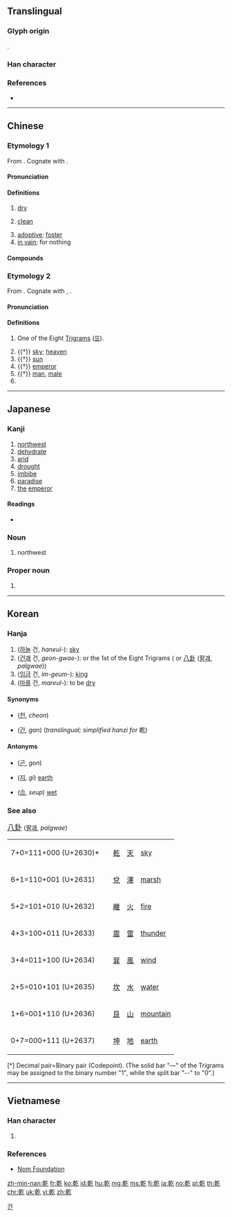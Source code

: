 {{character info/new}}
{{also|亁|干}}
==Translingual==

===Glyph origin===
{{Han etym}}
{{Han compound|倝|乙|c1=p|c2=s|ls=psc}}.

===Han character===
{{Han char|rn=5|rad=乙|as=10|sn=11|four=48417|canj=JJON|ids=⿰𠦝乞}}

===References===
* {{Han ref|kx=0084.250|dkj=00204|dj=0172.010|hdz=10056.100|uh=4E7E|ud=20094|bh=B0AE|bd=45230}}

----

==Chinese==

===Etymology 1===
{{zh-forms|s=干|alt=亁,乹}}

From {{inh|zh|sit-pro|*kan||dry, dry up}}. Cognate with {{cog|my|ခန်း||to dry up, to evaporate}}.

====Pronunciation====
{{zh-pron
|m=gān
|c=gon1
|h=pfs=kôn
|mn=kan/koaⁿ
|mn_note=kan - literary; koaⁿ - vernacular
|w=1koe
|mc=1
|oc=1,1
|cat=a,adv
}}

====Definitions====
{{zh-hanzi}}

# [[dry]]
#: {{zh-x|我 喉嚨 很 乾{gān}。|My throat feels '''dry'''.}}
# [[clean]]
#: {{zh-x|乾{gān}淨|clean}}
# [[adoptive]]; [[foster]]
# [[in vain]]; for nothing

====Compounds====
{{der3|title=Compounds
|{{zh-l|豆乾|dried tofu}}
|{{zh-l|乾巴|insipid}}
|{{zh-l|乾巴巴|insipid}}
|{{zh-l|乾板|dry plate}}
|{{zh-l|乾杯|cheers}}
|{{zh-l|乾貝|dried scallop}}
|{{zh-l|乾癟|dry and shrivelled}}
|{{zh-l|乾冰|dry ice}}
|{{zh-l|乾菜|dried vegetable}}
|{{zh-l|乾草|hay}}
|{{zh-l|乾柴烈火|blazing fire and dry wood}}
|{{zh-l|乾脆|clear-cut}}
|{{zh-l|乾急|anxious but unable to do anything}}
|{{zh-l|乾打雷，不下雨|thunder but no rain}}
|{{zh-l|乾瞪眼|look on in despair}}
|{{zh-l|乾電池|dry cell}}
|{{zh-l|乾爹|godfather}}
|{{zh-l|乾兒子|godson}}
|{{zh-l|乾飯|cooked rice}}
|{{zh-l|乾肥|dried manure}}
|{{zh-l|乾粉|dried vermicelli}}
|{{zh-l|乾股|stock dividend}}
|{{zh-l|乾果|dry fruit}}
|{{zh-l|乾咳|dry cough}}
|{{zh-l|乾寒|dry and cold}}
|{{zh-l|乾旱|drought}}
|{{zh-l|乾號}}, {{zh-l|乾嚎|pretending to howl}}
|{{zh-l|乾涸|dry up}}
|{{zh-l|乾花|dried flower}}
|{{zh-l|乾灰|lime}}
|{{zh-l|乾貨|dried fruits and nuts}}
|{{zh-l|乾季|dry season}}
|{{zh-l|乾結|dry and hard}}
|{{zh-l|乾淨|clean}}
|{{zh-l|乾淨利落|as neat as pin}}
|{{zh-l|乾渴|thirsty}}
|{{zh-l|乾枯|dried-up}}
|{{zh-l|乾哭|cry without tears}}
|{{zh-l|乾酪|cheese}}
|{{zh-l|乾冷|dry and cold}}
|{{zh-l|乾禮}}, {{zh-l|乾禮兒|monetary gift}}
|{{zh-l|乾糧|food prepared for journey}}
|{{zh-l|乾裂|seasoning crack}}
|{{zh-l|乾餾|dry distillation}}
|{{zh-l|乾媽|godmother}}
|{{zh-l|乾妹子|godsister}}
|{{zh-l|乾娘|godmother}}
|{{zh-l|乾女兒|goddaughter}}
|{{zh-l|乾嘔|to retch}}
|{{zh-l|乾親|nominal kinship}}
|{{zh-l|乾親家}}
|{{zh-l|乾澀|dry and coarse}}
|{{zh-l|乾屍|mummy}}
|{{zh-l|乾瘦|skinny}}
|{{zh-l|乾爽|dry and crisp}}
|{{zh-l|乾絲|dried bean curd}}
|{{zh-l|乾鬆|dry and loose}}
|{{zh-l|乾嗽|dry cough}}
|{{zh-l|乾洗|dry cleaning}}
|{{zh-l|乾笑|hollow laugh}}
|{{zh-l|乾薪|salary drawn for a sinecure}}
|{{zh-l|乾性油|dry oil}}
|{{zh-l|乾血漿|dry plasma}}
|{{zh-l|乾咽|to swallow dry food}}
|{{zh-l|乾燥|dry}}
|{{zh-l|乾燥劑|desiccant}}
|{{zh-l|乾燥箱|desiccator}}
|{{zh-l|乾着急|anxious but unable to do anything}}
|{{zh-l|乾皺|kraurosis}}
}}

===Etymology 2===
{{zh-forms|alt=乹}}

From {{inh|zh|sit-pro|*m-ka-n||heaven, sky, sun}}. Cognate with {{cog|bo|མཁའ}}, {{m|bo|ནམ་མཁའ||sky, heaven}}.

====Pronunciation====
{{zh-pron
|m=qián
|ma=y
|c=kin4
|mn=khiân
|h=pfs=khièn
|mc=2
|oc=2,2
|cat=n,pn
}}

====Definitions====
{{zh-hanzi}}

# One of the Eight [[trigram|Trigrams]] ([[☰]]).
#: {{zh-x|乾[乾]道|ways of heaven; natural law}}
# {{†}} [[sky]]; [[heaven]]
# {{†}} [[sun]]
# {{†}} [[emperor]]
# {{†}} [[man]], [[male]]
# {{surname|lang=zh}}

----

==Japanese==

===Kanji===
{{ja-kanji|grade=c|rs=乙10}}

# [[northwest]]
# [[dehydrate]]
# [[arid]]
# [[drought]]
# [[imbibe]]
# [[paradise]]
# [[the]] [[emperor]]

====Readings====
* {{ja-readings|goon=[[かん]] (kan), [[げん]] (gen)|kanon=[[かん]] (kan), [[けん]] (ken)|kun=[[かわく]] (kawaku), [[かわかす]] (kawakasu), [[いぬい]] (inui)}}

===Noun===
{{ja-noun|いぬい|hhira=いぬゐ}}

# {{lb|ja|obsolete|sort=いぬい}} northwest

===Proper noun===
{{ja-pos|いぬい|proper|hhira=いぬゐ}}

# {{surname|lang=ja|sort=いぬい}}

----

==Korean==

===Hanja===
{{ko-hanja|hangeul=[[건]], [[간]]|rv=geon, gan|mr=kŏn, kan}}

# ([[하늘]] 건, ''haneul-''): [[sky]]
# ([[건괘]] 건, ''geon-gwae-''): {{lang|und|sc=Latinx|☷}} or the 1st of the Eight Trigrams ({{lang|und|sc=Latinx|☰☱☲☳☴☵☶☷}} or [[w:Ba gua (concept)|八卦]] ([[팔괘]], ''palgwae''))
# ([[임금]] 건, ''im-geum-''): [[king]]
# ([[마르다|마를]] 건, ''mareul-''): to be [[dry]]

====Synonyms====
* {{l|ko|天}} ([[천]], ''cheon'')
* {{l|ko|干}} ([[간]], ''gan'') (''translingual; simplified hanzi for'' 乾)

====Antonyms====
* {{l|ko|坤}} ([[곤]], ''gon'')
* {{l|ko|地}} ([[지]], ''gi'') [[earth]]
* {{l|ko|濕}} ([[습]], ''seup'') [[wet]]

===See also===
<big> [[w:Ba gua (concept)|八卦]] </big> ([[팔괘]], ''palgwae'')
<ul>
{| class=wikitable
|-
| 7+0=111+000 (U+2630)*
| {{lang|und|sc=Latinx|☰}}
| [[乾]]
| [[天]]
| [[sky]]
|-
| 6+1=110+001 (U+2631)
| {{lang|und|sc=Latinx|☱}}
| [[兌]]
| [[澤]]
| [[marsh]]
|-
| 5+2=101+010 (U+2632)
| {{lang|und|sc=Latinx|☲}}
| [[離]]
| [[火]]
| [[fire]]
|-
| 4+3=100+011 (U+2633)
| {{lang|und|sc=Latinx|☳}}
| [[震]]
| [[雷]]
| [[thunder]]
|-
| 3+4=011+100 (U+2634)
| {{lang|und|sc=Latinx|☴}}
| [[巽]]
| [[風]]
| [[wind]]
|-
| 2+5=010+101 (U+2635)
| {{lang|und|sc=Latinx|☵}}
| [[坎]]
| [[水]]
| [[water]]
|-
| 1+6=001+110 (U+2636)
| {{lang|und|sc=Latinx|☶}}
| [[艮]]
| [[山]]
| [[mountain]]
|-
| 0+7=000+111 (U+2637)
| {{lang|und|sc=Latinx|☷}}
| [[坤]]
| [[地]]
| [[earth]]
|}
[*] Decimal pair=Binary pair (Codepoint). (The solid bar "—" of the Trigrams may be assigned to the binary number "1", while the split bar "--" to "0".)
</ul>

[[Category:Hanja readings|건]]

----

==Vietnamese==

===Han character===
{{vi-hantu|[[kiền]], [[cạn]], [[can]], [[càn]], [[khan]], [[gàn]], [[phạm]]|rs=乙10}}

# {{defn|lang=vi|sort=乙10}}

===References===
* [http://nomfoundation.org/common/nom_details.php?codepoint=4e7e Nom Foundation]

[[zh-min-nan:乾]]
[[fr:乾]]
[[ko:乾]]
[[id:乾]]
[[hu:乾]]
[[mg:乾]]
[[ms:乾]]
[[fj:乾]]
[[ja:乾]]
[[no:乾]]
[[pl:乾]]
[[th:乾]]
[[chr:乾]]
[[uk:乾]]
[[vi:乾]]
[[zh:乾]]
